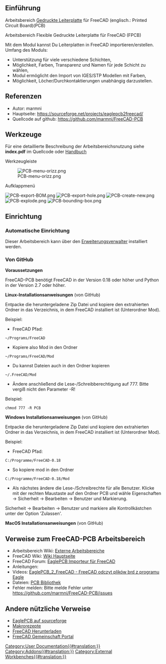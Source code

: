 <languages/>

<span id="Introduction"></span>
==Einführung==

{{TOCright}}

Arbeitsbereich [https://de.wikipedia.org/wiki/Leiterplatte  Gedruckte Leiterplatte] für FreeCAD (englisch.: Printed Circuit Board)(PCB)

Arbeitsbereich Flexible Gedruckte Leiterplatte für FreeCAD (FPCB)

Mit dem Modul kannst Du Leiterplatten in FreeCAD importieren/erstellen. Umfang des Moduls:
* Unterstützung für viele verschiedene Schichten,
* Möglichkeit, Farben, Transparenz und Namen für jede Schicht zu wählen,
* Modul ermöglicht den Import von IGES/STP Modellen mit Farben,
* Möglichkeit, Löcher/Durchkontaktierungen unabhängig darzustellen.

<span id="References"></span>
==Referenzen==

* Autor: marmni
* Hauptseite: https://sourceforge.net/projects/eaglepcb2freecad/
* Quellcode auf github: https://github.com/marmni/FreeCAD-PCB

<span id="Tools"></span>
==Werkzeuge==

Für eine detaillierte Beschreibung der Arbeitsbereichsnutzung siehe '''index.pdf''' im Quellcode oder [https://raw.githubusercontent.com/marmni/FreeCAD-PCB/master/index.pdf Handbuch]

Werkzeugleiste

[[Image:PCB-menu-orizz.png]]

Aufklappmenü

[[Image:PCB-export-BOM.png]]
[[Image:PCB-export-hole.png]]
[[Image:PCB-create-new.png]]
[[Image:PCB-explode.png]]
[[Image:PCB-bounding-box.png]]


<span id="Installation"></span>
==Einrichtung==

<span id="Automatic_installation"></span>
===Automatische Einrichtung===

Dieser Arbeitsbereich kann über den [[Std_AddonMgr/de|Erweiterungsverwalter]] installiert werden.

<span id="From_GitHub"></span>
===Von GitHub===

'''Voraussetzungen'''

FreeCAD-PCB benötigt FreeCAD in der Version 0.18 oder höher und Python in der Version 2.7 oder höher.

'''Linux-Installationsanweisungen''' (von GitHub)

Entpacke die heruntergeladene Zip Datei und kopiere den extrahierten Ordner in das Verzeichnis, in dem FreeCAD installiert ist (Unterordner Mod).

Beispiel:
* FreeCAD Pfad:
 ~/Programs/FreeCAD
* Kopiere also Mod in den Ordner
 ~/Programs/FreeCAD/Mod
* Du kannst Dateien auch in den Ordner kopieren
 ~/.FreeCAD/Mod 
* Ändere anschließend die Lese-/Schreibberechtigung auf 777. Bitte vergiß nicht den Parameter -R!
Beispiel:
 chmod 777 -R PCB

'''Windows Installationsanweisungen''' (von GitHub)

Entpacke die heruntergeladene Zip Datei und kopiere den extrahierten Ordner in das Verzeichnis, in dem FreeCAD installiert ist (Unterordner Mod).

Beispiel:
* FreeCAD Pfad:
 C:/Programme/FreeCAD-0.18
* So kopiere mod in den Ordner
 C:/Programme/FreeCAD-0.18/Mod
* Als nächstes ändere die Lese-/Schreibrechte für alle Benutzer. Klicke mit der rechten Maustaste auf den Ordner PCB und wähle Eigenschaften → Sicherheit → Bearbeiten → Benutzer und Markierung.
Sicherheit → Bearbeiten → Benutzer und markiere alle Kontrollkästchen unter der Option 'Zulassen'.

'''MacOS Installationsanweisungen''' (von GitHub)

<span id="Links_to_FreeCAD-PCB_WB"></span>
==Verweise zum FreeCAD-PCB Arbeitsbereich==

* Arbeitsbereich Wiki: [https://wiki.freecad.org/External_workbenches/de Externe Arbeitsbereiche]
* FreeCAD Wiki: [https://wiki.freecad.org/Main_Page/de Wiki Hauptseite]
* FreeCAD Forum: [https://forum.freecad.org/viewtopic.php?f=9&t=5107 EaglePCB Importeur für FreeCAD]
* Anleitungen:
* Videos:  [https://www.youtube.com/watch?v=81NsljRJx8c&feature=youtu.be EaglePCB_2_FreeCAD - FreeCAD odczyt plików brd z programu Eagle]
* Dateien: [https://github.com/marmni/FreeCAD-PCB-library PCB Bibliothek]
* Fehler melden: Bitte melde Fehler unter https://github.com/marmni/FreeCAD-PCB/issues

<span id="Other_useful_links"></span>
==Andere nützliche Verweise==

* [https://sourceforge.net/projects/eaglepcb2freecad/ EaglePCB auf sourceforge]
* [[Macros_recipes/de|Makrorezepte]]
* [[Download/de|FreeCAD Herunterladen]]
* [[FreeCAD_Community_Portal/de|FreeCAD Gemeinschaft Portal]]


[[Category:User Documentation{{#translation:}}]]
[[Category:Addons{{#translation:}}]]
[[Category:External Workbenches{{#translation:}}]]